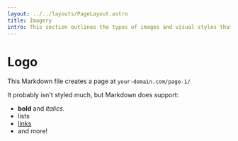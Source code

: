 ```yaml
---
layout: ../../layouts/PageLayout.astro
title: Imagery
intro: This section outlines the types of images and visual styles that represent your brand and convey its message, from photography to illustrations, to ensure that your brand's visuals are consistent and effective.
---
```


# Logo

This Markdown file creates a page at `your-domain.com/page-1/`

It probably isn't styled much, but Markdown does support:
- **bold** and _italics._
- lists
- [links](https://astro.build)
- and more!